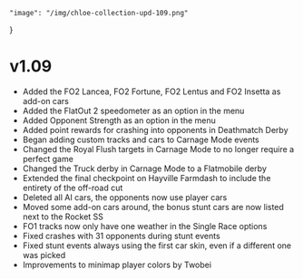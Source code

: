    "image": "/img/chloe-collection-upd-109.png"
}

# v1.09

- Added the FO2 Lancea, FO2 Fortune, FO2 Lentus and FO2 Insetta as add-on cars
- Added the FlatOut 2 speedometer as an option in the menu
- Added Opponent Strength as an option in the menu
- Added point rewards for crashing into opponents in Deathmatch Derby
- Began adding custom tracks and cars to Carnage Mode events
- Changed the Royal Flush targets in Carnage Mode to no longer require a perfect game
- Changed the Truck derby in Carnage Mode to a Flatmobile derby
- Extended the final checkpoint on Hayville Farmdash to include the entirety of the off-road cut
- Deleted all AI cars, the opponents now use player cars
- Moved some add-on cars around, the bonus stunt cars are now listed next to the Rocket SS
- FO1 tracks now only have one weather in the Single Race options
- Fixed crashes with 31 opponents during stunt events
- Fixed stunt events always using the first car skin, even if a different one was picked
- Improvements to minimap player colors by Twobei